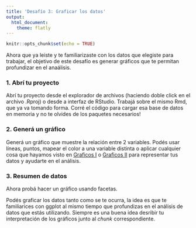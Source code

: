 ```yaml
---
title: 'Desafío 3: Graficar los datos'
output: 
  html_document:
    theme: flatly
---
```


```r
knitr::opts_chunk$set(echo = TRUE)
```

Ahora que ya leiste y te familiarizaste con los datos que elegiste para trabajar, el objetivo de este desafío es generar gráficos que te permitan profundizar en el anaálisis. 

### 1. Abrí tu proyecto

Abrí tu proyecto desde el explorador de archivos (haciendo doble click en el archivo .Rproj) o desde a interfaz de RStudio. Trabajá sobre el mismo Rmd, que ya va tomando forma. Corré el código para cargar esa base de datos en memoria y no te olvides de los paquetes necesarios!

### 2. Generá un gráfico 

Generá un gráfico que muestre la relación entre 2 variables. Podés usar líneas, puntos, mapear el color a una variable distinta o aplicar cualquier cosa que hayamos visto en [Graficos I](06-graficos-I.html) o [Graficos II](07-graficos-II.html) para representar tus datos y ayudarte en el análisis. 

### 3. Resumen de datos

Ahora probá hacer un gráfico usando facetas. 


Podés graficar los datos tanto como se te ocurra, la idea es que te familiarices con ggplot al mismo tiempo que profundizas en el análisis de datos que estás utilizando. Siempre es una buena idea desribir tu interpretación de los gráficos junto al *chunk* correspondiente. 
